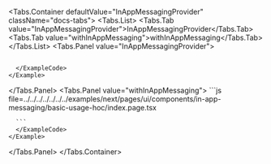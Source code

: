 
<Tabs.Container defaultValue="InAppMessagingProvider" className="docs-tabs">
  <Tabs.List>
    <Tabs.Tab value="InAppMessagingProvider">InAppMessagingProvider</Tabs.Tab>
    <Tabs.Tab value="withInAppMessaging">withInAppMessaging</Tabs.Tab>
  </Tabs.List>
  <Tabs.Panel value="InAppMessagingProvider">
    <Example>
      <ExampleCode>
```js file=../../../../../../../examples/next/pages/ui/components/in-app-messaging/basic-usage-provider/index.page.tsx

```
      </ExampleCode>
    </Example>
      
  </Tabs.Panel>
  <Tabs.Panel value="withInAppMessaging">
    <Example>
      <ExampleCode>
      ```js file=../../../../../../../examples/next/pages/ui/components/in-app-messaging/basic-usage-hoc/index.page.tsx

      ```
      </ExampleCode>
    </Example>
  </Tabs.Panel>
</Tabs.Container>
